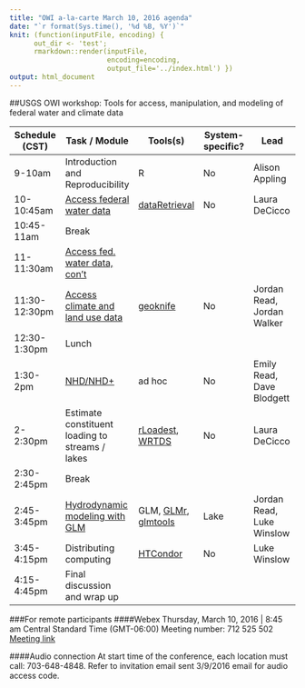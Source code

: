 ```yaml
---
title: "OWI a-la-carte March 10, 2016 agenda"
date: "`r format(Sys.time(), '%d %B, %Y')`"
knit: (function(inputFile, encoding) { 
      out_dir <- 'test';
      rmarkdown::render(inputFile,
                        encoding=encoding, 
                        output_file='../index.html') })
output: html_document
---
```


##USGS OWI workshop: Tools for access, manipulation, and modeling of federal water and climate data


|  Schedule (CST) | Task / Module  | Tools(s)  | System-specific?  | Lead  |   
|---|---|---|---|---|
|  9-10am | Introduction and Reproducibility  | R  | No  | Alison Appling  |   
|  10-10:45am | [Access federal water data](http://usgs-r.github.io/a-la-carte/dataRetrieval.html)  | [dataRetrieval](https://cran.r-project.org/web/packages/dataRetrieval/index.html)  | No | Laura DeCicco  |   
|  10:45-11am | Break  |   |   |   |   
|  11-11:30am | [Access fed. water data, con't](http://usgs-r.github.io/a-la-carte/dataRetrieval.html)  |   |   |   |   
|  11:30-12:30pm | [Access climate and land use data](http://usgs-r.github.io/a-la-carte/geoknife.html)  | [geoknife](https://cran.r-project.org/web/packages/geoknife/index.html)  | No  | Jordan Read, Jordan Walker |   
|  12:30-1:30pm | Lunch  |   |   |   |   
|  1:30-2pm | [NHD/NHD+](http://usgs-r.github.io/a-la-carte/nhd_plus.html) | ad hoc  | No  | Emily Read, Dave Blodgett  |   
|  2-2:30pm | Estimate constituent loading to streams / lakes  | [rLoadest](https://github.com/USGS-R/rloadest), [WRTDS](https://cran.r-project.org/web/packages/EGRET/index.html)  | No  | Laura DeCicco  |   
|  2:30-2:45pm | Break  |   |   |   |   
|  2:45-3:45pm | [Hydrodynamic modeling with GLM](http://usgs-r.github.io/a-la-carte/glmtools.html)  | GLM, [GLMr](https://github.com/GLEON/GLMr), [glmtools](https://github.com/USGS-R/glmtools)  | Lake  | Jordan Read, Luke Winslow  |   
|  3:45-4:15pm | Distributing computing  | [HTCondor](https://research.cs.wisc.edu/htcondor/)  | No  | Luke Winslow   |   
|  4:15-4:45pm | Final discussion and wrap up  |   |   |   |  

###For remote participants
####Webex
Thursday, March 10, 2016 | 8:45 am Central Standard Time (GMT-06:00) 
Meeting number: 712 525 502
[Meeting link](https://usgs.webex.com/usgs/j.php?MTID=m42216ab885b59e2e5f84c155d69c7e7e)

####Audio connection
At start time of the conference, each location must call: 703-648-4848.  Refer to invitation email sent 3/9/2016 email for audio access code.

